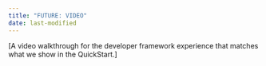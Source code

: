 ```yaml
---
title: "FUTURE: VIDEO"
date: last-modified
---
```


[A video walkthrough for the developer framework experience that matches what we show in the QuickStart.]